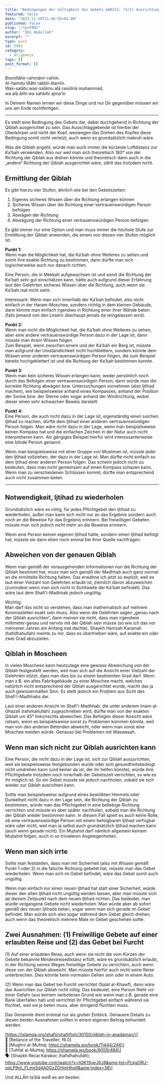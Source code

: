 ```yaml
---
title: "Bedingungen der Gültigkeit des Gebets &#8211; (5/5) Ausrichtung zur Qiblah"
featured: false
date: "2023-11-29T21:46:55+01:00"
published: false
slug: "/?p=5993"
author: "Ibn Abdullah"
excerpt: ""
type: post
id: 5993
category:
  - Allgemein
tags: []
post_format: []
---
```


Bismillāhir-rahmānir-rahīm.  
Al-hamdu lillāhi rabbil-ālamīn.  
Was-salātu was-salāmu alā rasūlinā muhammad,  
wa alā ālihi wa sahbihi ajma’īn

In Deinem Namen lernen wir diese Dinge und nur Dir gegenüber müssen wir uns am Ende rechtfertigen.

---

Es stellt eine Bedingung des Gebets dar, dabei durchgehend in Richtung der Qiblah ausgerichtet zu sein. Das Ausschlaggebende ist hierbei der Oberkörper und nicht der Kopf, weswegen das Drehen des Kopfes diese Bedingung somit nicht verletzt, auch wenn es grundsätzlich makruh wäre.

Was die Qiblah angeht, würde man auch immer die kürzeste Luftdistanz zur Ka’bah verwenden. Also nur weil man sich theoretisch 180° von der Richtung der Qiblah aus drehen könnte und theoretisch dann auch in die „andere“ Richtung der Qiblah ausgerichtet wäre, zählt das trotzdem nicht.

## Ermittlung der Qiblah

Es gibt hierzu vier Stufen, ähnlich wie bei den Gebetszeiten:

1. Eigenes sicheres Wissen über die Richtung erlangen können
2. Sicheres Wissen über die Richtung einer vertrauenswürdigen Person befolgen
3. Abwägen der Richtung
4. Abwägung der Richtung einer vertrauenswürdigen Person befolgen

Es gibt immer nur eine Option und man muss immer die höchste Stufe zur Ermittlung der Qiblah anwenden, die einem von diesen vier Stufen möglich ist.

**Punkt 1:**  
Wenn man die Möglichkeit hat, die Ka’bah ohne Weiteres zu sehen und somit ihre exakte Richtung zu bestimmen, dann dürfte man sich logischerweise auch nur danach richten.

Eine Person, die in Mekkah aufgewachsen ist und somit die Richtung der Ka’bah sehr gut einschätzen kann, hätte auch aufgrund dieser Erfahrung laut den Gelehrten sicheres Wissen über die Richtung, auch wenn sie Ka’bah mal nicht sieht.

Interessant: Wenn man sich innerhalb der Ka’bah befindet, also nicht einfach in der Haram-Moschee, sondern richtig in dem kleinen Gebäude, dann könnte man einfach irgendwo in Richtung einer ihrer Wände beten (falls jemand von den Lesern überhaupt jemals da reingelassen wird).

**Punkt 2:**  
Wenn man nicht die Möglichkeit hat, die Ka’bah ohne Weiteres zu sehen, aber eine andere vertrauenswürdige Person dazu in der Lage ist, dann müsste man ihrem Wissen folgen.  
Zum Beispiel, wenn zwischen einem und der Ka’bah ein Berg ist, müsste man aufgrund der Umständlichkeit nicht hochklettern, sondern könnte dem Wissen einer anderen vertrauenswürdigen Person folgen, die zum Beispiel bereits hochgeklettert ist und die Richtung der Ka’bah bestimmen konnte.

**Punkt 3:**  
Wenn man kein sicheres Wissen erlangen kann, weder persönlich noch durch das Befolgen einer vertrauenswürdigen Person, dann würde man die korrekte Richtung abwägen bzw. Untersuchungen vornehmen (also Ijtihad machen), wie beispielsweise anhand eines Kompasses, anhand der Position der Sonne bzw. der Sterne oder sogar anhand der Windrichtung, wobei dieser einen sehr schwachen Beweis darstellt.

**Punkt 4:**  
Eine Person, die auch nicht dazu in der Lage ist, eigenständig einen solchen Ijtihad zu machen, dürfte dem Ijtihad einer anderen vertrauenswürdigen Person folgen. Man wäre nicht dazu in der Lage, wenn man beispielsweise keinen Kompass hat und die einfachen Zeichen in der Natur auch nicht interpretieren kann. Als gängiges Beispiel hierfür wird interessanterweise eine blinde Person genannt.

Wenn man beispielsweise mit einer Gruppe von Muslimen ist, müsste jeder den Ijtihad vollziehen, der dazu in der Lage ist. Man dürfte nicht einfach so dem Ijtihad einer anderen Person folgen. Das scheint jedoch nicht zu bedeuten, dass man nicht gemeinsam auf einen Kompass schauen kann. Wenn man zu verschiedenen Schlüssen kommt, dürfte man entsprechend auch nicht zusammen beten.

---

## Notwendigkeit, Ijtihad zu wiederholen

Grundsätzlich wäre es nötig, für jedes Pflichtgebet den Ijtihad zu wiederholen, außer man kann sich nicht nur an das Ergebnis sondern auch noch an die Beweise für das Ergebnis erinnern. Bei freiwilligen Gebeten müsste man sich jedoch nicht mehr an die Beweise erinnern.

Wenn eine Person keinen eigenen Ijtihad hatte, sondern einen Ijtihad befolgt hat, müsste sie dann eben noch einmal bei ihrer Quelle nachfragen.

## Abweichen von der genauen Qiblah

Wenn man gemäß der vorausgehenden Informationen nun die Richtung der Qiblah bestimmt hat, muss man sich gemäß der Madhhab auch ganz normal an die ermittelte Richtung halten. Das erwähne ich jetzt so explizit, weil es laut einer Vielzahl von Gelehrten erlaubt ist, ziemlich davon abzuweichen (zumindest wenn man sich nicht in Sichtweite der Ka’bah befindet). Das wäre laut dem Shafi’i-Madhhab jedoch ungültig.

Wichtig:  
Man darf das nicht so verstehen, dass man mathematisch auf mehrere Kommastellen exakt sein muss. Also wenn die Gelehrten sagen „genau nach der Qiblah ausrichten“, dann meinen sie nicht, dass man irgendwie millimeter-genau und nervös mit der Qiblah sein müsse (so wie ich das vor mehreren Jahren am Anfang mal dachte). Shaykh Hamzah Karamali (hafidhahullah) meinte zu mir, dass es übertrieben wäre, auf exakte ein oder zwei Grad abzuzielen.

## Qiblah in Moscheen

In vielen Moscheen kann heutzutage eine gewisse Abweichung von der Qiblah festgestellt werden, weil man sich auf die Ansicht einer Vielzahl der Gelehrten stützt, dass man dies bis zu einem bestimmten Grad darf. Wenn man z.B. ein altes Fabrikgebäude zu einer Moschee macht, welches natürlich nicht entsprechend der Qiblah ausgerichtet wurde, macht das ja auch gewissermaßen Sinn. Es stellt jedoch ein Problem aus Sicht des Shafi’i-Madhhabs dar.

Laut einer anderen Ansicht im Shafi’i-Madhhab, die unter anderem Imam al-Ghazali (rahimahullah) zugeschrieben wird, dürfte man von der exakten Qiblah um 45° links/rechts abweichen. Das Befolgen dieser Ansicht wäre ratsam, wenn es beispielsweise sonst zu Problemen kommen könnte, weil man von den anderen Betenden abweicht, oder wenn man sonst eine Moschee meiden würde. Genauso bei Problemen mit Waswasah.

## Wenn man sich nicht zur Qiblah ausrichten kann

Eine Person, die nicht dazu in der Lage ist, sich zur Qiblah auszurichten, weil sie beispielsweise festgebunden wurde oder sich gesundheitsbedingt nicht umdrehen kann (und keiner da ist, der ihr helfen könnte), würde ihre Pflichtgebete trotzdem noch innerhalb der Gebetszeit verrichten, so wie es ihr möglich ist. So ein Gebet müsste sie jedoch nachholen, sobald sie sich wieder zur Qiblah ausrichten kann.

Sollte man beispielsweise aufgrund eines bewölkten Himmels oder Dunkelheit nicht dazu in der Lage sein, die Richtung der Qiblah zu bestimmen, würde man das Pflichtgebet in eine beliebige Richtung verrichten und müsste es aber später nachholen, sobald man die Richtung der Qiblah wieder bestimmen kann. In diesem Fall spielt es auch keine Rolle, ob eine vertrauenswürdige Person mit einem befolgbaren Ijtihad verfügbar wäre oder nicht, weil man ja selbst auch grundsätzlich Ijtihad machen kann (auch wenn gerade nicht). Ein Mujtahid darf nämlich allgemein keinem Mujtahid folgen, auch in so trivialeren Angelegenheiten.

## Wenn man sich irrte

Sollte man feststellen, dass man mit Sicherheit (also mit Wissen gemäß Punkt 1 oder 2) in die falsche Richtung gebetet hat, müsste man das Gebet wiederholen. Wenn man sich im Gebet befindet, wäre das Gebet somit auch ungültig.

Wenn man einfach nur einen neuen Ijtihad hat statt einer Sicherheit, würde dieser den alten Ijtihad nicht ungültig werden lassen, aber man müsste sich ab diesem Zeitpunkt nach dem neuen Ijtihad richten. Das bedeutet, man würde vergangene Gebete nicht wiederholen. Man würde aber ab sofort gemäß des neuen Ijtihads beten, sogar wenn man sich gerade im Gebet befindet. Man würde sich also sogar während dem Gebet gleich drehen, auch wenn das theoretisch mehrere Male im Gebet geschehen sollte.

## Zwei Ausnahmen: (1) Freiwillige Gebete auf einer erlaubten Reise und (2) das Gebet bei Furcht

(1) Auf einer erlaubten Reise, auch wenn sie nicht die vom Kürzen der Gebete bekannte Mindestreisedistanz erfüllt, wäre es grundsätzlich erlaubt, in der Richtung seines Weges freiwillige Gebete zu verrichten, auch wenn diese von der Qiblah abweicht. Man müsste hierfür auch nicht seine Reise unterbrechen. Dies könnte beim normalen Gehen sein oder in einem Auto.

(2) Wenn man das Gebet bei Furcht verrichtet (Salat al-Khawf), dann wäre das Ausrichten zur Qiblah nicht nötig. Das bedeutet, eine Person flieht vor einer Gefahr (aus keinem verbotenen Grund wie wenn man z.B. gerade eine Bank überfallen hat) und verrichtet ihr Pflichtgebet einfach während sie flüchtet, weil sie ja beten muss, aber dringend flüchten muss.

Das Genannte dient erstmal nur als grober Einblick. Genauere Details zu diesen beiden Ausnahmen sollten in einem eigenen Beitrag behandelt werden.

\[https://islamqa.org/shafii/shafiifiqh/30150/qiblah-in-anadaman/\]  
:green_book: \[Reliance of the Traveller; f6.0\]  
:green_book: \[Mughni al-Muhtaj; https://shamela.ws/book/11444/246\]  
:green_book: \[Tuhfat al-Muhtaj; https://shamela.ws/book/9059/484\]  
:speaking_head: \[Shaykh Recai Karakoc (hafidhahullāh); https://www.youtube.com/watch?v=h0K1SyeJ9J8&amp;list=PLkgDRU-qqLP9g\_FLms5d4A0GzZOHmHhx6&amp;index=36\]

Und ALLĀH ta’ālā weiß es am besten.
